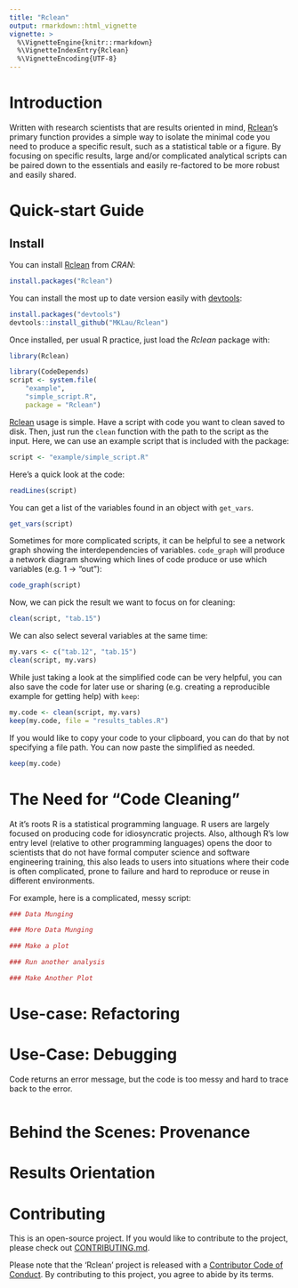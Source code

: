 ```yaml
---
title: "Rclean"
output: rmarkdown::html_vignette
vignette: >
  %\VignetteEngine{knitr::rmarkdown}
  %\VignetteIndexEntry{Rclean}
  %\VignetteEncoding{UTF-8}
---
```


<!-- \VignetteEngine{knitr::knitr} -->
<!-- https://bookdown.org/yihui/rmarkdown/r-package-vignette.html -->

# Introduction

Written with research scientists that are results oriented in mind,
[Rclean](https://cran.r-project.org/web/packages/Rclean/)'s primary
function provides a simple way to isolate the minimal code you need to
produce a specific result, such as a statistical table or a figure. By
focusing on specific results, large and/or complicated analytical
scripts can be paired down to the essentials and easily re-factored to
be more robust and easily shared.

# Quick-start Guide

## Install

You can install
[Rclean](https://cran.r-project.org/web/packages/Rclean/) from *CRAN*: 

```r
install.packages("Rclean")
```

You can install the most up to date version easily with
[devtools](https://github.com/hadley/devtools):

```r
install.packages("devtools")
devtools::install_github("MKLau/Rclean")
```

Once installed, per usual R practice, just load the *Rclean* package with:

```r
library(Rclean)
```

```r
library(CodeDepends)
script <- system.file(
    "example", 
    "simple_script.R", 
    package = "Rclean")

```

[Rclean](https://cran.r-project.org/web/packages/Rclean/) usage is
simple. Have a script with code you want to clean saved to disk. Then,
just run the `clean` function with the path to the script as the
input. Here, we can use an example script that is included with the
package:

```r
script <- "example/simple_script.R"

```

Here's a quick look at the code:


```r
readLines(script)

```

You can get a list of the variables found in an object with
`get_vars`. 

```r
get_vars(script)

```

Sometimes for more complicated scripts, it can be helpful to see a
 network graph showing the interdependencies of
 variables. `code_graph` will produce a network diagram showing which
 lines of code produce or use which variables (e.g. 1 -> "out"):

```r
code_graph(script)
```

Now, we can pick the result we want to focus on for cleaning:


```r
clean(script, "tab.15")
```

We can also select several variables at the same time:

```r
my.vars <- c("tab.12", "tab.15")
clean(script, my.vars)
```

While just taking a look at the simplified code can be very helpful,
you can also save the code for later use or sharing (e.g. creating a
reproducible example for getting help) with `keep`:

```r
my.code <- clean(script, my.vars)
keep(my.code, file = "results_tables.R")
```

If you would like to copy your code to your clipboard, you can do that
by not specifying a file path. You can now paste the simplified as
needed.

```r
keep(my.code)
```

# The Need for "Code Cleaning"

At it's roots R is a statistical programming language. R users are
largely focused on producing code for idiosyncratic projects. Also,
although R's low entry level (relative to other programming languages)
opens the door to scientists that do not have formal computer science
and software engineering training, this also leads to users into
situations where their code is often complicated, prone to failure and
hard to reproduce or reuse in different environments.

For example, here is a complicated, messy script:


```R

### Data Munging

### More Data Munging

### Make a plot

### Run another analysis

### Make Another Plot


```

# Use-case: Refactoring



# Use-Case: Debugging

Code returns an error message, but the code is too messy and hard to
trace back to the error.

```R



```



# Behind the Scenes: Provenance


[\\]: # ### Provenance
[\\]: #     ## 1 Why?
[\\]: #     ## 2 What is it?
[\\]: #     ## 3 Prospective and retrospective
[\\]: #     ## 4 CodeDepends
[\\]: #     ## 5 Other projects: point to End-to-end/provClean

# Results Orientation

[\\]: # ### How variables are isolated
[\\]: #     ## 1 Single variable selection
[\\]: #     ## 2 How multiple variables are isolated
[\\]: # ### More complicated script example
[\\]: # ### Applied to Drake

# Contributing

This is an open-source project. If you would like to contribute to the
project, please check out [CONTRIBUTING.md](CONTRIBUTING.md).

Please note that the 'Rclean' project is released with a
[Contributor Code of Conduct](CODE_OF_CONDUCT.md).
By contributing to this project, you agree to abide by its terms.

